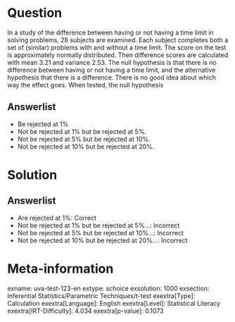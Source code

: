 Question
========

In a study of the difference between having or not having a time limit in solving problems, 28 subjects are examined. Each subject completes both a set of (similar) problems with and without a time limit. The score on the test is approximately normally distributed. Then difference scores are calculated with mean 3.21 and variance 2.53. The null hypothesis is that there is no difference between having or not having a time limit, and the alternative hypothesis that there is a difference. There is no good idea about which way the effect goes. When tested, the null hypothesis

Answerlist
----------

* Be rejected at 1%
* Not be rejected at 1% but be rejected at 5%.
* Not be rejected at 5% but be rejected at 10%.
* Not be rejected at 10% but be rejected at 20%.

Solution
========

Answerlist
----------

* Are rejected at 1%: Correct
* Not be rejected at 1% but be rejected at 5%...: Incorrect
* Not be rejected at 5% but be rejected at 10%...: Incorrect
* Not be rejected at 10% but be rejected at 20%...: Incorrect

Meta-information
================
exname: uva-test-123-en
extype: schoice
exsolution: 1000
exsection: Inferential Statistics/Parametric Techniques/t-test
exextra[Type]: Calculation
exextra[Language]: English
exextra[Level]: Statistical Literacy
exextra[IRT-Difficulty]: 4.034
exextra[p-value]: 0.1073
